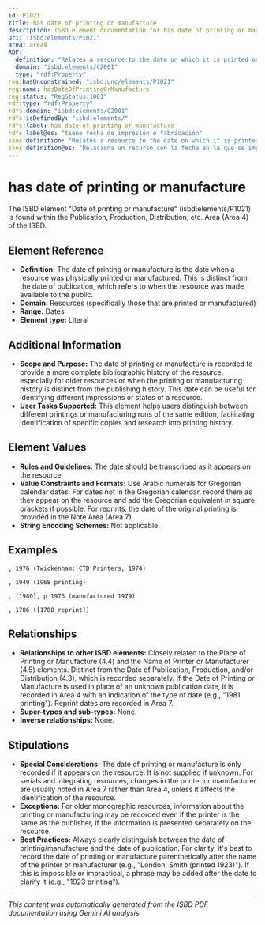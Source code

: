 ```yaml
---
id: P1021
title: has date of printing or manufacture
description: ISBD element documentation for has date of printing or manufacture
uri: "isbd:elements/P1021"
area: area4
RDF:
  definition: "Relates a resource to the date on which it is printed or manufactured, usually given in the form of a year."
  domain: "isbd:elements/C2001"
  type: "rdf:Property"
reg:hasUnconstrained: "isbd:unc/elements/P1021"
reg:name: hasDateOfPrintingOrManufacture
reg:status: "RegStatus:1001"
rdf:type: "rdf:Property"
rdfs:domain: "isbd:elements/C2001"
rdfs:isDefinedBy: "isbd:elements/"
rdfs:label: has date of printing or manufacture
rdfs:label@es: "tiene fecha de impresión o fabricación"
skos:definition: "Relates a resource to the date on which it is printed or manufactured, usually given in the form of a year."
skos:definition@es: "Relaciona un recurso con la fecha en la que se imprime o fabrica, normalmente se da en la forma de un año."
---
```

# has date of printing or manufacture

The ISBD element "Date of printing or manufacture" (isbd:elements/P1021) is found within the Publication, Production, Distribution, etc. Area (Area 4) of the ISBD.

## Element Reference

- **Definition:** The date of printing or manufacture is the date when a resource was physically printed or manufactured.  This is distinct from the date of publication, which refers to when the resource was made available to the public.
- **Domain:**  Resources (specifically those that are printed or manufactured)
- **Range:**  Dates
- **Element type:**  Literal

## Additional Information

- **Scope and Purpose:** The date of printing or manufacture is recorded to provide a more complete bibliographic history of the resource, especially for older resources or when the printing or manufacturing history is distinct from the publishing history. This date can be useful for identifying different impressions or states of a resource.
- **User Tasks Supported:**  This element helps users distinguish between different printings or manufacturing runs of the same edition, facilitating identification of specific copies and research into printing history.

## Element Values

- **Rules and Guidelines:**  The date should be transcribed as it appears on the resource.
- **Value Constraints and Formats:**  Use Arabic numerals for Gregorian calendar dates. For dates not in the Gregorian calendar, record them as they appear on the resource and add the Gregorian equivalent in square brackets if possible. For reprints, the date of the original printing is provided in the Note Area (Area 7).
- **String Encoding Schemes:** Not applicable.

## Examples

```
, 1976 (Twickenham: CTD Printers, 1974)
```

```
, 1949 (1968 printing)
```

```
, [1980], p 1973 (manufactured 1979)
```

```
, 1786 ([1788 reprint])
```


## Relationships

- **Relationships to other ISBD elements:**  Closely related to the Place of Printing or Manufacture (4.4) and the Name of Printer or Manufacturer (4.5) elements. Distinct from the Date of Publication, Production, and/or Distribution (4.3), which is recorded separately. If the Date of Printing or Manufacture is used in place of an unknown publication date, it is recorded in Area 4 with an indication of the type of date (e.g., "1981 printing").  Reprint dates are recorded in Area 7.
- **Super-types and sub-types:** None.
- **Inverse relationships:** None.


## Stipulations

- **Special Considerations:** The date of printing or manufacture is only recorded if it appears on the resource. It is not supplied if unknown.  For serials and integrating resources, changes in the printer or manufacturer are usually noted in Area 7 rather than Area 4, unless it affects the identification of the resource.
- **Exceptions:**  For older monographic resources, information about the printing or manufacturing may be recorded even if the printer is the same as the publisher, if the information is presented separately on the resource.
- **Best Practices:**  Always clearly distinguish between the date of printing/manufacture and the date of publication.  For clarity, it's best to record the date of printing or manufacture parenthetically after the name of the printer or manufacturer (e.g., "London: Smith (printed 1923)").  If this is impossible or impractical, a phrase may be added after the date to clarify it (e.g., "1923 printing").


---

*This content was automatically generated from the ISBD PDF documentation using Gemini AI analysis.*
